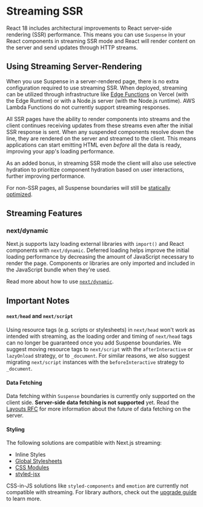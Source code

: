 # Streaming SSR

React 18 includes architectural improvements to React server-side rendering (SSR) performance. This means you can use `Suspense` in your React components in streaming SSR mode and React will render content on the server and send updates through HTTP streams.

## Using Streaming Server-Rendering

When you use Suspense in a server-rendered page, there is no extra configuration required to use streaming SSR. When deployed, streaming can be utilized through infrastructure like [Edge Functions](https://vercel.com/features/edge-functions?utm_source=next-site&utm_medium=docs&utm_campaign=next-website) on Vercel (with the Edge Runtime) or with a Node.js server (with the Node.js runtime). AWS Lambda Functions do not currently support streaming responses.

All SSR pages have the ability to render components into streams and the client continues receiving updates from these streams even after the initial SSR response is sent. When any suspended components resolve down the line, they are rendered on the server and streamed to the client. This means applications can start emitting HTML even _before_ all the data is ready, improving your app's loading performance.

As an added bonus, in streaming SSR mode the client will also use selective hydration to prioritize component hydration based on user interactions, further improving performance.

For non-SSR pages, all Suspense boundaries will still be [statically optimized](/docs/advanced-features/automatic-static-optimization.md).

## Streaming Features

### next/dynamic

Next.js supports lazy loading external libraries with `import()` and React components with `next/dynamic`. Deferred loading helps improve the initial loading performance by decreasing the amount of JavaScript necessary to render the page. Components or libraries are only imported and included in the JavaScript bundle when they're used.

Read more about how to use [`next/dynamic`](/docs/advanced-features/dynamic-import.md).

## Important Notes

#### `next/head` and `next/script`

Using resource tags (e.g. scripts or stylesheets) in `next/head` won't work as intended with streaming, as the loading order and timing of `next/head` tags can no longer be guaranteed once you add Suspense boundaries. We suggest moving resource tags to `next/script` with the `afterInteractive` or `lazyOnload` strategy, or to `_document`. For similar reasons, we also suggest migrating `next/script` instances with the `beforeInteractive` strategy to `_document`.

#### Data Fetching

Data fetching within `Suspense` boundaries is currently only supported on the client side. **Server-side data fetching is not supported** yet. Read the [Layouts RFC](https://nextjs.org/blog/layouts-rfc) for more information about the future of data fetching on the server.

#### Styling

The following solutions are compatible with Next.js streaming:

- Inline Styles
- [Global Stylesheets](/docs/basic-features/built-in-css-support.md#adding-a-global-stylesheet)
- [CSS Modules](/docs/basic-features/built-in-css-support.md#adding-component-level-css)
- [styled-jsx](/docs/basic-features/built-in-css-support.md#css-in-js)

CSS-in-JS solutions like `styled-components` and `emotion` are currently not compatible with streaming. For library authors, check out the [upgrade guide](https://github.com/reactwg/react-18/discussions/110) to learn more.

